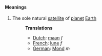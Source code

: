 ====Meanings====
#The sole natural [[satellite]] of [[planet]] [[Earth]]
#:'''Translations'''
#:*[[Dutch]]: [[maan]] ''f''
#:*[[French]]: [[lune]] ''f''
#:*[[German]]: [[Mond]] ''m''